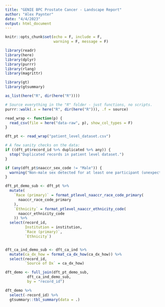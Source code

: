 ```yaml
---
title: "GENIE BPC Prostate Cancer - Landscape Report"
author: "Alex Paynter"
date: "4/4/2023"
output: html_document
---
```


```r
knitr::opts_chunk$set(echo = F, include = F,
                      warning = F, message = F)
```

```r
library(readr)
library(here)
library(dplyr)
library(purrr)
library(rlang)
library(magrittr)

library(gt)
library(gtsummary)

as_list(here("R", dir(here("R"))))

# Source everything in the "R" folder - just functions, no scripts.
purrr::walk(.x = here("R", dir(here("R"))), .f = source)
```


```r
read_wrap <- function(p) {
  read_csv(file = here("data-raw", p), show_col_types = F)
}

dft_pt <- read_wrap("patient_level_dataset.csv")

# A few sanity checks on the data:
if ((dft_pt$record_id %>% duplicated %>% any)) {
  stop("Duplicated records in patient level dataset.")
}

if (any(dft_pt$naaccr_sex_code != "Male")) {
  warning("Non-male sex detected for at least one participant (unexpectedly for Prostate cancer)")
}

```


```r
dft_pt_demo_sub <- dft_pt %>%
  mutate(
    `Race (primary)` = format_ptlevel_naaccr_race_code_primary(
      naaccr_race_code_primary
    ),
    `Ethnicity` = format_ptlevel_naaccr_ethnicity_code(
      naaccr_ethnicity_code
    )) %>%
  select(record_id, 
         Institution = institution,
         `Race (primary)`,
         `Ethnicity`)


dft_ca_ind_demo_sub <- dft_ca_ind %>%
  mutate(ca_dx_how = format_ca_dx_how(ca_dx_how)) %>%
  select(record_id, 
         `Source of Dx` = ca_dx_how)

dft_demo <- full_join(dft_pt_demo_sub,
          dft_ca_ind_demo_sub,
          by = "record_id") 

dft_demo %>%
  select(-record_id) %>%
  gtsummary::tbl_summary(data = .)



```

